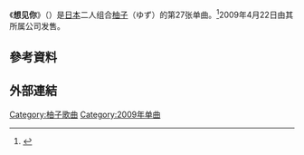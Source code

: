{{Otheruses|想見你}}
{{Infobox Single
| Name           = 想见你
| Cover Size     =
| Caption        =
| Artist         = [[柚子_(组合)|柚子]]
| from Album     = [[FURUSATO|FURUSATO]]
| Released       = 2009年4月22日
| Format         =
| Recorded       =
| Genre          = [[J-Pop|J-Pop]]
| Language       =
| Length         = 
| Label          =
| Writer         = [[北川悠仁|北川悠仁]]
| Lyricist       =
| Composer       =
| Arranger       =
| Certification  = *金（[[日本唱片協會|日本唱片協會]]）
| Chart position = *周榜第3位（[[Oricon公信榜|Oricon]]）
*2009年度年榜62位（Oricon）
| Last single    = 烤羊肉串<br />（2008年）
| This single    = '''想见你'''<br />（2009年）
| Next single    = 小草莓<br />（2009年）
| Misc           ={{Extra track listing
 | Album         = FURUSATO
 | Type          = studio
 | prev_track    = 
 | prev_no       = 
 | this_track    = '''想见你'''
 | track_no      = 
 | next_track    = 
 | next_no       = 
}}{{Extra track listing
 | Album         = YUZU YOU [2006-2011]
 | Type          = greatest
 | prev_track    = 
 | prev_no       = 
 | this_track    = '''想见你'''
 | track_no      = 
 | next_track    = 
 | next_no       = 
}}
}}
《'''想见你'''》（{{jpn|j=逢いたい}}）是[[日本|日本]]二人组合[[柚子_(組合)|柚子]]（ゆず）的第27张单曲。<ref>{{Cite web|url =http://www.senha-yuzu.jp/discography/single/index.php|title =ゆず Official Website | ディスコグラフィ | シングル|accessdate =2016-05-25|author =|date =|publisher =|language =ja|deadurl =yes|archiveurl =https://web.archive.org/web/20160602084404/http://www.senha-yuzu.jp/discography/single/index.php|archivedate =2016-06-02}}</ref>2009年4月22日由其所属公司{{link-ja|Senha&Company|セーニャ・アンド・カンパニー}}发售。

== 參考資料 ==
{{Reflist}}

== 外部連結 ==

{{柚子单曲}}
{{DEFAULTSORT:aitai}}

[[Category:柚子歌曲|Category:柚子歌曲]]
[[Category:2009年单曲|Category:2009年单曲]]